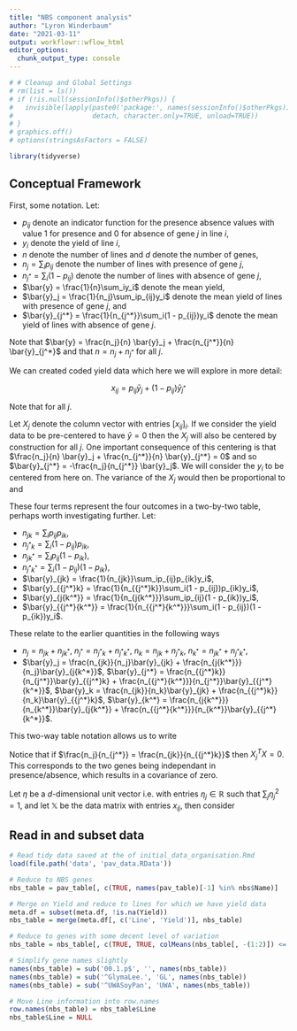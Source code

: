 ```yaml
---
title: "NBS component analysis"
author: "Lyron Winderbaum"
date: "2021-03-11"
output: workflowr::wflow_html
editor_options:
  chunk_output_type: console
---
```


\usepackage{bm}

```r
# # Cleanup and Global Settings
# rm(list = ls())
# if (!is.null(sessionInfo()$otherPkgs)) {
#   invisible(lapply(paste0('package:', names(sessionInfo()$otherPkgs)), 
#                    detach, character.only=TRUE, unload=TRUE))
# }
# graphics.off()
# options(stringsAsFactors = FALSE)

library(tidyverse)
```


## Conceptual Framework

\newcommand{\jb}{j^*}
\newcommand{\kb}{k^*}

First, some notation. Let: 

  * $p_{ij}$ denote an indicator function for the presence absence values 
  with value $1$ for presence and $0$ for absence of gene $j$ in line $i$, 
  * $y_i$ denote the yield of line $i$, 
  * $n$ denote the number of lines and $d$ denote the number of genes,
  * $n_j = \sum_ip_{ij}$ denote the number of lines with presence of gene $j$,
  * $n_{\jb} = \sum_i(1 - p_{ij})$ denote the number of lines with absence of 
  gene $j$,
  * $\bar{y} = \frac{1}{n}\sum_iy_i$ denote the mean yield, 
  * $\bar{y}_j = \frac{1}{n_j}\sum_ip_{ij}y_i$ denote the mean yield 
  of lines with presence of gene $j$, and
  * $\bar{y}_{\jb} = \frac{1}{n_{\jb}}\sum_i(1 - p_{ij})y_i$ denote the 
  mean yield of lines with absence of gene $j$.

Note that 
$\bar{y} = \frac{n_j}{n} \bar{y}_j + \frac{n_{\jb}}{n} \bar{y}_{\jb}$
and that $n = n_j + n_{\jb}$ for all $j$.

We can created coded yield data which here we will explore in more detail: 

$$ x_{ij} = p_{ij}\bar{y}_j + (1 - p_{ij})\bar{y}_{\jb} $$

Note that
\begin{align*}
\frac{1}{n}\sum_ix_{ij} 
  &= \frac{1}{n}\sum_i(p_{ij}\bar{y}_j + (1 - p_{ij})\bar{y}_{\jb}) \\
  &= \frac{\bar{y}_j}{n}\sum_ip_{ij} + \frac{\bar{y}_{\jb}}{n}\sum_i(1 - p_{ij}) \\
  &= \frac{n_j}{n} \bar{y}_j + \frac{n_{\jb}}{n} \bar{y}_{\jb} \\
  &= \bar{y}
\end{align*}
for all $j$.

Let $X_j$ denote the column vector with entries $[x_{ij}]_i$. If we consider the 
yield data to be pre-centered to have $\bar{y} = 0$ then 
the $X_j$ will also be centered by construction for all $j$. One important 
consequence of this centering is that 
$\frac{n_j}{n} \bar{y}_j + \frac{n_{\jb}}{n} \bar{y}_{\jb} = 0$ and so 
$\bar{y}_{\jb} = -\frac{n_j}{n_{\jb}} \bar{y}_j$. We will consider the $y_i$ 
to be centered from here on. The variance of the $X_j$ would then be 
proportional to
\begin{align*}
X_j^TX_j &= \sum_ix_{ij}^2 \\
         &= \sum_i(p_{ij}\bar{y}_j + (1 - p_{ij})\bar{y}_{\jb})^2 \\
         &= \sum_i\left(p_{ij}^2\bar{y}_j^2 + 2p_{ij}(1 - p_{ij})\bar{y}_j\bar{y}_{\jb} + (1 - p_{ij})^2\bar{y}_{\jb}^2\right) \\
         &= \sum_ip_{ij}\bar{y}_j^2 + \sum_i(1 - p_{ij})\bar{y}_{\jb}^2 \\
         &= n_j\bar{y}_j^2 + n_{\jb}\bar{y}_{\jb}^2 \\
         &= n_j\bar{y}_j^2 + n_{\jb}(-\frac{n_j}{n_{\jb}} \bar{y}_j)^2 \\
         &= n_j\bar{y}_j^2 (1 + \frac{n_j}{n_{\jb}}) \\
         &= \frac{n_j}{n_{\jb}}\bar{y}_j^2 (n_{\jb} + n_j) \\
         &= \frac{n_j}{n_{\jb}}n\bar{y}_j^2 \\
\end{align*}
and 
\begin{align*}
X_j^TX_k &= \sum_ix_{ij}x_{ik} \\
         &= \sum_i(p_{ij}\bar{y}_j + (1 - p_{ij})\bar{y}_{\jb})(p_{ik}\bar{y}_k + (1 - p_{ik})\bar{y}_{\kb}) \\
         &= \sum_i\left(p_{ij}p_{ik}\bar{y}_j\bar{y}_k + (1 - p_{ij})p_{ik}\bar{y}_{\jb}\bar{y}_k + p_{ij}(1 - p_{ik})\bar{y}_j\bar{y}_{\kb} + (1 - p_{ij})(1 - p_{ik})\bar{y}_{\jb}\bar{y}_{\kb}\right) \\
\end{align*}

These four terms represent the four outcomes in a two-by-two table, perhaps 
worth investigating further. Let:

  * $n_{jk} = \sum_ip_{ij}p_{ik}$,
  * $n_{{\jb}k} = \sum_i(1 - p_{ij})p_{ik}$,
  * $n_{j{\kb}} = \sum_ip_{ij}(1 - p_{ik})$,
  * $n_{{\jb}{\kb}} = \sum_i(1 - p_{ij})(1 - p_{ik})$,
  * $\bar{y}_{jk} = \frac{1}{n_{jk}}\sum_ip_{ij}p_{ik}y_i$,
  * $\bar{y}_{{\jb}k} = \frac{1}{n_{{\jb}k}}\sum_i(1 - p_{ij})p_{ik}y_i$,
  * $\bar{y}_{j{\kb}} = \frac{1}{n_{j{\kb}}}\sum_ip_{ij}(1 - p_{ik})y_i$,
  * $\bar{y}_{{\jb}{\kb}} = \frac{1}{n_{{\jb}{\kb}}}\sum_i(1 - p_{ij})(1 - p_{ik})y_i$.

These relate to the earlier quantities in the following ways

  * $n_j = n_{jk} + n_{j{\kb}}$, $n_{\jb} = n_{{\jb}k} + n_{{\jb}{\kb}}$,
  $n_{k} = n_{jk} + n_{{\jb}k}$, $n_{\kb} = n_{j{\kb}} + n_{{\jb}{\kb}}$,
  * $\bar{y}_j = \frac{n_{jk}}{n_j}\bar{y}_{jk} + \frac{n_{j{\kb}}}{n_j}\bar{y}_{j{\kb}}$, 
  $\bar{y}_{\jb} = \frac{n_{{\jb}k}}{n_{\jb}}\bar{y}_{{\jb}k} + \frac{n_{{\jb}{\kb}}}{n_{\jb}}\bar{y}_{{\jb}{\kb}}$, 
  $\bar{y}_k = \frac{n_{jk}}{n_k}\bar{y}_{jk} + \frac{n_{{\jb}k}}{n_k}\bar{y}_{{\jb}k}$, 
  $\bar{y}_{\kb} = \frac{n_{j{\kb}}}{n_{\kb}}\bar{y}_{j{\kb}} + \frac{n_{{\jb}{\kb}}}{n_{\kb}}\bar{y}_{{\jb}{\kb}}$.  

This two-way table notation allows us to write 

\begin{align*}
X_j^TX_k &= n_{jk}\bar{y}_j\bar{y}_k + n_{{\jb}k}\bar{y}_{\jb}\bar{y}_k + n_{j{\kb}}\bar{y}_j\bar{y}_{\kb} + n_{{\jb}{\kb}}\bar{y}_{\jb}\bar{y}_{\kb} \\
         &= n_{jk}\bar{y}_j\bar{y}_k + n_{{\jb}k}(-\frac{n_j}{n_{\jb}} \bar{y}_j)\bar{y}_k + n_{j{\kb}}\bar{y}_j(-\frac{n_k}{n_{\kb}} \bar{y}_k) + n_{{\jb}{\kb}}(-\frac{n_j}{n_{\jb}} \bar{y}_j)(-\frac{n_k}{n_{\kb}} \bar{y}_k) \\
         &= \bar{y}_j\bar{y}_k \left( n_{jk} - n_{{\jb}k}(\frac{n_j}{n_{\jb}}) - n_{j{\kb}}(\frac{n_k}{n_{\kb}}) + n_{{\jb}{\kb}}(\frac{n_j}{n_{\jb}})(\frac{n_k}{n_{\kb}}) \right) \\
\end{align*}

Notice that if $\frac{n_j}{n_{\jb}} = \frac{n_{jk}}{n_{{\jb}k}}$ then $X_j^TX = 0$.
This corresponds to the two genes being independant in presence/absence, which 
results in a covariance of zero.




Let $\eta$ be a $d$-dimensional unit vector i.e. with entries 
$\eta_j \in \mathbb{R}$ such that $\sum_j \eta_j^2 = 1$, and let $\mathbb{X}$ be 
the data matrix with entries $x_{ij}$, then consider 
\begin{align*}
(\eta \mathbb{X})^T \eta \mathbb{X} 
  &= \sum_i \left( \sum_j \eta_j x_{ij} \right)^2 \\
  &= \sum_i \sum_j \sum_k \eta_j \eta_k x_{ij} x_{ik} \\
  &= \sum_j \eta_j^2 \sum_i x_{ij}^2 + 2\sum_j \sum_{k < i} \eta_j \eta_k \sum_i x_{ij} x_{ik} \\
  &= \sum_j \eta_j^2 X_j^TX_j + 2\sum_j \sum_{k < i} \eta_j \eta_k X_j^TX_k \\
\end{align*}


## Read in and subset data

```r
# Read tidy data saved at the of initial_data_organisation.Rmd
load(file.path('data', 'pav_data.RData'))

# Reduce to NBS genes
nbs_table = pav_table[, c(TRUE, names(pav_table)[-1] %in% nbs$Name)]

# Merge on Yield and reduce to lines for which we have yield data
meta.df = subset(meta.df, !is.na(Yield))
nbs_table = merge(meta.df[, c('Line', 'Yield')], nbs_table)

# Reduce to genes with some decent level of variation
nbs_table = nbs_table[, c(TRUE, TRUE, colMeans(nbs_table[, -(1:2)]) <= 0.98 & colMeans(nbs_table[, -(1:2)]) >= 0.02)]

# Simplify gene names slightly
names(nbs_table) = sub('00.1.p$', '', names(nbs_table))
names(nbs_table) = sub('^GlymaLee.', 'GL', names(nbs_table))
names(nbs_table) = sub('^UWASoyPan', 'UWA', names(nbs_table))

# Move Line information into row.names
row.names(nbs_table) = nbs_table$Line
nbs_table$Line = NULL
```


